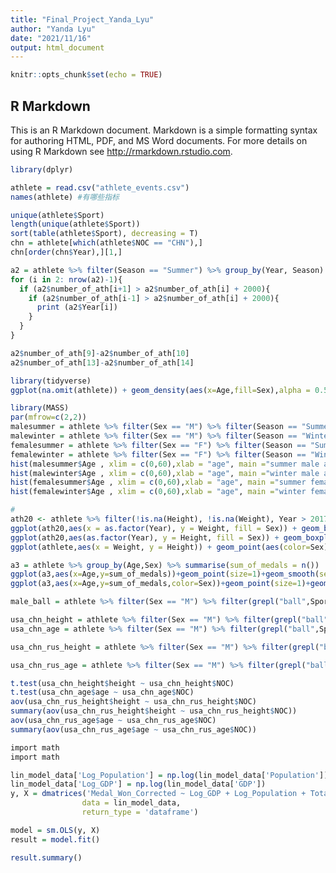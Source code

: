 ---
title: "Final_Project_Yanda_Lyu"
author: "Yanda Lyu"
date: "2021/11/16"
output: html_document
---

```{r setup, include=FALSE}
knitr::opts_chunk$set(echo = TRUE)
```

## R Markdown

This is an R Markdown document. Markdown is a simple formatting syntax for authoring HTML, PDF, and MS Word documents. For more details on using R Markdown see <http://rmarkdown.rstudio.com>.

```{r}
library(dplyr)
```

```{r}
athlete = read.csv("athlete_events.csv")
names(athlete) #有哪些指标

unique(athlete$Sport) 
length(unique(athlete$Sport))
sort(table(athlete$Sport), decreasing = T) 
chn = athlete[which(athlete$NOC == "CHN"),] 
chn[order(chn$Year),][1,] 
```

```{r}
a2 = athlete %>% filter(Season == "Summer") %>% group_by(Year, Season) %>% summarise(number_of_ath = n()) #看异常值，判断标准，前一年和后一年都比该年参赛人数多至少2000人
for (i in 2: nrow(a2)-1){
  if (a2$number_of_ath[i+1] > a2$number_of_ath[i] + 2000){
    if (a2$number_of_ath[i-1] > a2$number_of_ath[i] + 2000){
      print (a2$Year[i])
    }
  }
}

a2$number_of_ath[9]-a2$number_of_ath[10]
a2$number_of_ath[13]-a2$number_of_ath[14]
```

```{r}
library(tidyverse)
ggplot(na.omit(athlete)) + geom_density(aes(x=Age,fill=Sex),alpha = 0.5) +  labs(title = "distribution of age") #不同性别的年龄段密度图分析

library(MASS)   
par(mfrow=c(2,2))
malesummer = athlete %>% filter(Sex == "M") %>% filter(Season == "Summer")
malewinter = athlete %>% filter(Sex == "M") %>% filter(Season == "Winter")
femalesummer = athlete %>% filter(Sex == "F") %>% filter(Season == "Summer")
femalewinter = athlete %>% filter(Sex == "F") %>% filter(Season == "Winter")
hist(malesummer$Age , xlim = c(0,60),xlab = "age", main ="summer male athletes'age" )
hist(malewinter$Age , xlim = c(0,60),xlab = "age", main ="winter male athletes'age")
hist(femalesummer$Age , xlim = c(0,60),xlab = "age", main ="summer female athletes'age")
hist(femalewinter$Age , xlim = c(0,60),xlab = "age", main ="winter female athletes'age")

```

```{r}
# 
ath20 <- athlete %>% filter(!is.na(Height), !is.na(Weight), Year > 2017-20)
ggplot(ath20,aes(x = as.factor(Year), y = Weight, fill = Sex)) + geom_boxplot() + labs(title = "Athletes' Weight" , xlab = "year") 
ggplot(ath20,aes(as.factor(Year), y = Height, fill = Sex)) + geom_boxplot() + labs(title = "Athletes' Height" , xlab = "year") 
ggplot(athlete,aes(x = Weight, y = Height)) + geom_point(aes(color=Sex),cex = 0.2 , alpha = 0.5) + facet_wrap(~Sex) + geom_smooth(method="lm") + ggtitle("Weight vs Height") 
```

```{r}
a3 = athlete %>% group_by(Age,Sex) %>% summarise(sum_of_medals = n())
ggplot(a3,aes(x=Age,y=sum_of_medals))+geom_point(size=1)+geom_smooth(se=FALSE) + scale_x_continuous(breaks = seq(0, 100, 10)) + labs(y = "sum of medals", title = "Total number of medals VS Age ")
ggplot(a3,aes(x=Age,y=sum_of_medals,color=Sex))+geom_point(size=1)+geom_smooth(se=FALSE) + scale_x_continuous(breaks = seq(0, 100, 10))  + labs(y = "sum of medals", title = "Medals won by different sexes VS Age ")
```

```{r}
male_ball = athlete %>% filter(Sex == "M") %>% filter(grepl("ball",Sport)) %>% group_by(NOC) 

usa_chn_height = athlete %>% filter(Sex == "M") %>% filter(grepl("ball",Sport)) %>% filter(NOC %in% c("USA","CHN")) %>% filter (Height != "NA") %>% group_by(Year,NOC) %>% summarise(height = mean(Height)) 
usa_chn_age = athlete %>% filter(Sex == "M") %>% filter(grepl("ball",Sport)) %>% filter(NOC %in% c("USA","CHN")) %>% filter (Age != "NA") %>% group_by(Year,NOC) %>% summarise(age = mean(Age)) 

usa_chn_rus_height = athlete %>% filter(Sex == "M") %>% filter(grepl("ball",Sport)) %>% filter(NOC %in% c("USA","RUS","CHN")) %>% filter (Height != "NA") %>% group_by(Year,NOC) %>% summarise(height = mean(Height))

usa_chn_rus_age = athlete %>% filter(Sex == "M") %>% filter(grepl("ball",Sport)) %>% filter(NOC %in% c("USA","RUS","CHN")) %>% filter (Age != "NA") %>% group_by(Year,NOC) %>% summarise(age = mean(Age))

t.test(usa_chn_height$height ~ usa_chn_height$NOC)
t.test(usa_chn_age$age ~ usa_chn_age$NOC)
aov(usa_chn_rus_height$height ~ usa_chn_rus_height$NOC)
summary(aov(usa_chn_rus_height$height ~ usa_chn_rus_height$NOC))
aov(usa_chn_rus_age$age ~ usa_chn_rus_age$NOC)
summary(aov(usa_chn_rus_age$age ~ usa_chn_rus_age$NOC))

```

```{r}
import math
import math

lin_model_data['Log_Population'] = np.log(lin_model_data['Population'])
lin_model_data['Log_GDP'] = np.log(lin_model_data['GDP'])
y, X = dmatrices('Medal_Won_Corrected ~ Log_GDP + Log_Population + Total_Athletes + Home_adv + GDP_per_capita', 
                data = lin_model_data,
                return_type = 'dataframe')

model = sm.OLS(y, X)
result = model.fit()

result.summary()

```
